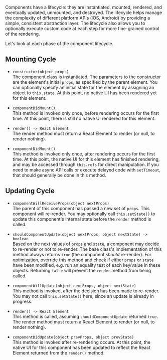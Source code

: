 

Components have a lifecycle: they are instantiated, mounted, rendered, and eventually updated, unmounted, and destroyed. The lifecycle helps manage the complexity of different platform APIs (iOS, Android) by providing a simple, consistent abstraction layer. The lifecycle also allows you to optionally execute custom code at each step for more fine-grained control of the rendering.

Let's look at each phase of the component lifecycle.

## Mounting Cycle

- `constructor(object props)`<br/>
  The component class is instantiated. The parameters to the constructor are the element's initial `props`, as specified by the parent element. You can optionally specify an initial state for the element by assigning an object to `this.state`. At this point, no native UI has been rendered yet for this element.

- `componentDidMount()`<br/>
  This method is invoked only once, before rendering occurs for the first time. At this point, there is still no native UI rendered for this element.

- `render() -> React Element`<br/>
  The render method must return a React Element to render (or null, to render nothing).

- `componentDidMount()`<br/>
  This method is invoked only once, after rendering occurs for the first time. At this point, the native UI for this element has finished rendering, and may be accessed through `this.refs` for direct manipulation. If you need to make async API calls or execute delayed code with `setTimeout`, that should generally be done in this method.

## Updating Cycle

- `componentWillReceiveProps(object nextProps)`<br/>
  The parent of this component has passed a new set of `props`. This component will re-render. You may optionally call `this.setState()` to update this component's internal state before the `render` method is called.

- `shouldComponentUpdate(object nextProps, object nextState) -> boolean`<br/>
  Based on the next values of `props` and `state`, a component may decide to re-render or not to re-render. The base class's implementation of this method always returns `true` (the component <i>should</i> re-render). For optimization, override this method and check if either `props` or `state` have been modified, e.g. run an equality test of each key/value in these objects. Returning `false` will prevent the `render` method from being called.

- `componentWillUpdate(object nextProps, object nextState)`<br/>
  This method is invoked, after the decision has been made to re-render. You may not call `this.setState()` here, since an update is already in progress.

- `render() -> React Element`<br/>
  This method is called, assuming `shouldComponentUpdate` returned `true`. The render method must return a React Element to render (or null, to render nothing).

- `componentDidUpdate(object prevProps, object prevState)`<br/>
  This method is invoked after re-rendering occurs. At this point, the native UI for this component has been updated to reflect the React Element returned from the `render()` method.
